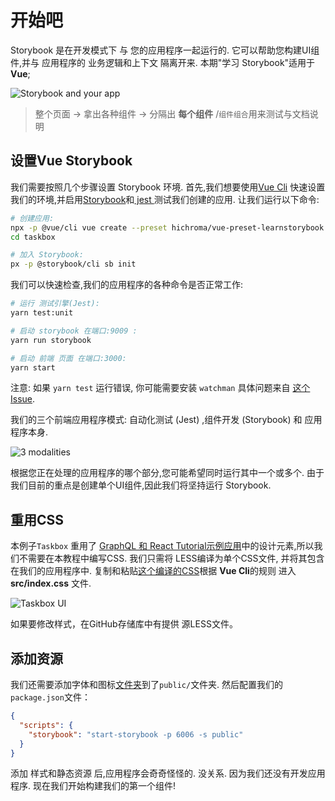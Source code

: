 
<Meta title="故事书/指引/开始起步" />

# 开始吧

 Storybook 是在开发模式下 与 您的应用程序一起运行的. 它可以帮助您构建UI组件,并与 应用程序的 业务逻辑和上下文 隔离开来. 本期"学习 Storybook"适用于 **Vue**; 

![Storybook and your app](https://www.learnstorybook.com/storybook-relationship.jpg)

> 整个页面 -> 拿出各种组件 -> 分隔出 **每个组件** /`组件组合`用来测试与文档说明

## 设置Vue Storybook

我们需要按照几个步骤设置 Storybook 环境. 首先,我们想要使用[Vue Cli](https://cli.vuejs.org/)  快速设置我们的环境,并启用[Storybook](https://storybook.js.org/)和[ jest ](https://facebook.github.io/jest/)测试我们创建的应用. 让我们运行以下命令: 

```bash
# 创建应用:
npx -p @vue/cli vue create --preset hichroma/vue-preset-learnstorybook taskbox
cd taskbox

# 加入 Storybook:
px -p @storybook/cli sb init
```

我们可以快速检查,我们的应用程序的各种命令是否正常工作: 

```bash
# 运行 测试引擎(Jest):
yarn test:unit

# 启动 storybook 在端口:9009 :
yarn run storybook

# 启动 前端 页面 在端口:3000:
yarn start
```

<div class="aside">
  注意: 如果 <code>yarn test</code> 运行错误, 你可能需要安装 <code>watchman</code> 具体问题来自 <a href="https://github.com/facebook/create-react-app/issues/871#issuecomment-252297884">这个Issue</a>.
</div>

我们的三个前端应用程序模式: 自动化测试 (Jest) ,组件开发 (Storybook) 和 应用程序本身. 

![3 modalities](https://www.learnstorybook.com/app-three-modalities-vue.png)

根据您正在处理的应用程序的哪个部分,您可能希望同时运行其中一个或多个. 由于我们目前的重点是创建单个UI组件,因此我们将坚持运行 Storybook. 

## 重用CSS

本例子`Taskbox` 重用了 [GraphQL 和 React Tutorial示例应用](https://blog.hichroma.com/graphql-react-tutorial-part-1-6-d0691af25858)中的设计元素,所以我们不需要在本教程中编写CSS. 我们只需将 LESS编译为单个CSS文件, 并将其包含在我们的应用程序中. 复制和粘贴[这个编译的CSS](https://github.com/chromaui/learnstorybook-code/blob/master/src/index.css)根据 **Vue Cli**的规则 进入 **src/index.css** 文件. 

![Taskbox UI](https://www.learnstorybook.com/ss-browserchrome-taskbox-learnstorybook.png)

<div class="aside">
如果要修改样式，在GitHub存储库中有提供 源LESS文件。
</div>

## 添加资源

我们还需要添加字体和图标[文件夹](https://github.com/chromaui/learnstorybook-code/tree/master/public)到了`public/`文件夹. 然后配置我们的`package.json`文件：

```json
{
  "scripts": {
    "storybook": "start-storybook -p 6006 -s public"
  }
}
```

添加 样式和静态资源 后,应用程序会奇奇怪怪的. 没关系. 因为我们还没有开发应用程序. 现在我们开始构建我们的第一个组件!
